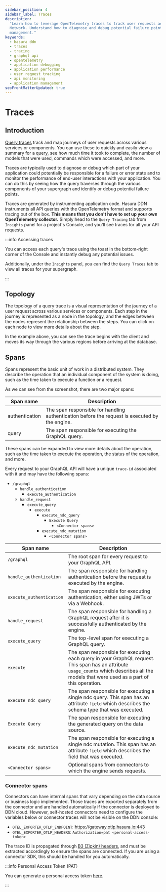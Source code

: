 ```yaml
---
sidebar_position: 4
sidebar_label: Traces
description:
  "Learn how to leverage OpenTelemetry traces to track user requests across various services in the Hasura Data Delivery
  Network. Understand how to diagnose and debug potential failure points and monitor performance for better application
  management."
keywords:
  - hasura ddn
  - traces
  - tracing
  - graphql api
  - opentelemetry
  - application debugging
  - application performance
  - user request tracking
  - api monitoring
  - application management
seoFrontMatterUpdated: true
---
```



# Traces

## Introduction

[Query traces](https://opentelemetry.io/docs/concepts/signals/traces/) track and map journeys of user requests across
various services or components. You can use these to quickly and easily view a summary for a query, see how much time it
took to complete, the number of models that were used, commands which were accessed, and more.

Traces are typically used to diagnose or debug which part of your application could potentially be responsible for a
failure or error state and to monitor the performance of end-user interactions with your application. You can do this by
seeing how the query traverses through the various components of your supergraph and identify or debug potential failure
points.

Traces are generated by instrumenting application code. Hasura DDN instruments all API queries with the OpenTelemetry
format and supports tracing out of the box. **This means that you don't have to set up your own OpenTelemetry
collector.** Simply head to the `Query Tracing` tab from `Insights` panel for a project's Console, and you'll see traces for
all your API requests.

:::info Accessing traces

You can access each query's trace using the toast in the bottom-right corner of the Console and instantly debug any
potential issues.

<Thumbnail src="/img/o11y/tracing.gif" alt="Execute a query" width="1000px" />

Additionally, under the `Insights` panel, you can find the `Query Traces` tab to view all traces for your supergraph.

<Thumbnail src="/img/o11y/v0.1.1._console_query-traces-queries.png" alt="Execute a query" width="1000px" />

:::

## Topology

The topology of a query trace is a visual representation of the journey of a user request across various services or
components. Each step in the journey is represented as a node in the topology, and the edges between the nodes represent
the relationship between the steps. You can click on each node to view more details about the step.

<Thumbnail src="/img/o11y/v0.1.1_console_topology.png" alt="Execute a query" width="1000px" />

In the example above, you can see the trace begins with the client and moves its way through the various regions before
arriving at the database.

## Spans

Spans represent the basic unit of work in a distributed system. They describe the operation that an individual component
of the system is doing, such as the time taken to execute a function or a request.

<Thumbnail src="/img/o11y/v0.1.1_console_spans.png" alt="Execute a query" width="1000px" />

As we can see from the screenshot, there are two major spans:

| Span name      | Description                                                                                    |
| -------------- | ---------------------------------------------------------------------------------------------- |
| authentication | The span responsible for handling authentication before the request is executed by the engine. |
| query          | The span responsible for executing the GraphQL query.                                          |

These spans can be expanded to view more details about the operation, such as the time taken to execute the operation,
the status of the operation, and more.

Every request to your GraphQL API will have a unique `trace-id` associated with it and may have the following spans:

- `/graphql`
  - `handle_authentication`
    - `execute_authentication`
  - `handle_request`
    - `execute_query`
      - `execute`
        - `execute_ndc_query`
          - `Execute Query`
            - `<Connector spans>`
        - `execute_ndc_mutation`
          - `<Connector spans>`

| Span name                | Description                                                                                                                                                                                 |
| ------------------------ | ------------------------------------------------------------------------------------------------------------------------------------------------------------------------------------------- |
| `/graphql`               | The root span for every request to your GraphQL API.                                                                                                                                        |
| `handle_authentication`  | The span responsible for handling authentication before the request is executed by the engine.                                                                                              |
| `execute_authentication` | The span responsible for executing authentication, either using JWTs or via a Webhook.                                                                                                      |
| `handle_request`         | The span responsible for handling a GraphQL request after it is successfully authenticated by the engine.                                                                                   |
| `execute_query`          | The top-level span for executing a GraphQL query.                                                                                                                                           |
| `execute`                | The span responsible for executing each query in your GraphQL request. This span has an attribute `usage_counts` which describes all the models that were used as a part of this operation. |
| `execute_ndc_query`      | The span responsible for executing a single ndc query. This span has an attribute `field` which describes the schema type that was executed.                                                |
| `Execute Query`          | The span responsible for executing the generated query on the data source.                                                                                                                  |
| `execute_ndc_mutation`   | The span responsible for executing a single ndc mutation. This span has an attribute `field` which describes the field that was executed.                                                   |
| `<Connector spans>`      | Optional spans from connectors to which the engine sends requests.                                                                                                                          |

### Connector spans

Connectors can have internal spans that vary depending on the data source or business logic implemented. Those traces
are exported separately from the connector and are handled automatically if the connector is deployed to DDN cloud.
However, self-hosted connectors need to configure the variables below or connector traces will not be visible on the DDN
console:

- `OTEL_EXPORTER_OTLP_ENDPOINT`: https://gateway.otlp.hasura.io:443
- `OTEL_EXPORTER_OTLP_HEADERS`: `Authorization=pat <personal-access-token>`

The trace ID is propagated through [B3 (Zipkin) headers][B3 propagation], and must be extracted accordingly to ensure
the spans are connected. If you are using a connector SDK, this should be handled for you automatically.

[B3 propagation]: https://github.com/openzipkin/b3-propagation

:::info Personal Access Token (PAT)

You can generate a personal access token [here](https://cloud.hasura.io/account-settings/access-tokens).

:::
